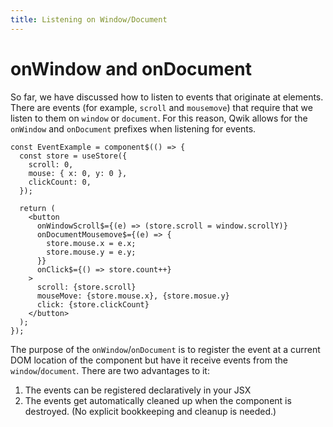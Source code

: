 ```yaml
---
title: Listening on Window/Document
---
```


# onWindow and onDocument

So far, we have discussed how to listen to events that originate at elements. There are events (for example, `scroll` and `mousemove`) that require that we listen to them on `window` or `document`. For this reason, Qwik allows for the `onWindow` and `onDocument` prefixes when listening for events.

```tsx
const EventExample = component$(() => {
  const store = useStore({
    scroll: 0,
    mouse: { x: 0, y: 0 },
    clickCount: 0,
  });

  return (
    <button
      onWindowScroll$={(e) => (store.scroll = window.scrollY)}
      onDocumentMousemove$={(e) => {
        store.mouse.x = e.x;
        store.mouse.y = e.y;
      }}
      onClick$={() => store.count++}
    >
      scroll: {store.scroll}
      mouseMove: {store.mouse.x}, {store.mosue.y}
      click: {store.clickCount}
    </button>
  );
});
```

The purpose of the `onWindow`/`onDocument` is to register the event at a current DOM location of the component but have it receive events from the `window`/`document`. There are two advantages to it:

1. The events can be registered declaratively in your JSX
2. The events get automatically cleaned up when the component is destroyed. (No explicit bookkeeping and cleanup is needed.)